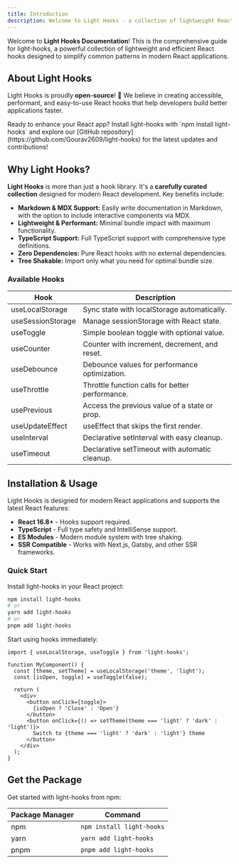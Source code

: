 ```yaml
---
title: Introduction
description: Welcome to Light Hooks - a collection of lightweight React hooks for modern applications.
---
```


Welcome to **Light Hooks Documentation**! This is the comprehensive guide for light-hooks, a powerful collection of lightweight and efficient React hooks designed to simplify common patterns in modern React applications.

## About Light Hooks

Light Hooks is proudly **open-source**! 🎉 We believe in creating accessible, performant, and easy-to-use React hooks that help developers build better applications faster.

<Note title="Get Started"> 
 Ready to enhance your React app? Install light-hooks with `npm install light-hooks` and explore our [GitHub repository](https://github.com/Gourav2609/light-hooks) for the latest updates and contributions!
</Note>

## Why Light Hooks?

**Light Hooks** is more than just a hook library. It's a **carefully curated collection** designed for modern React development. Key benefits include:

- **Markdown & MDX Support:** Easily write documentation in Markdown, with the option to include interactive components via MDX.
- **Lightweight & Performant:** Minimal bundle impact with maximum functionality.
- **TypeScript Support:** Full TypeScript support with comprehensive type definitions.
- **Zero Dependencies:** Pure React hooks with no external dependencies.
- **Tree Shakable:** Import only what you need for optimal bundle size.

### Available Hooks

| **Hook**                     | **Description**                                          |
|------------------------------|----------------------------------------------------------|
| useLocalStorage              | Sync state with localStorage automatically.              |
| useSessionStorage            | Manage sessionStorage with React state.                  |
| useToggle                    | Simple boolean toggle with optional value.               |
| useCounter                   | Counter with increment, decrement, and reset.            |
| useDebounce                  | Debounce values for performance optimization.            |
| useThrottle                  | Throttle function calls for better performance.          |
| usePrevious                  | Access the previous value of a state or prop.            |
| useUpdateEffect              | useEffect that skips the first render.                   |
| useInterval                  | Declarative setInterval with easy cleanup.               |
| useTimeout                   | Declarative setTimeout with automatic cleanup.           |


## Installation & Usage

Light Hooks is designed for modern React applications and supports the latest React features:

- **React 16.8+** - Hooks support required.
- **TypeScript** - Full type safety and IntelliSense support.
- **ES Modules** - Modern module system with tree shaking.
- **SSR Compatible** - Works with Next.js, Gatsby, and other SSR frameworks.

### Quick Start

Install light-hooks in your React project:

```bash
npm install light-hooks
# or
yarn add light-hooks
# or  
pnpm add light-hooks
```

Start using hooks immediately:

```tsx
import { useLocalStorage, useToggle } from 'light-hooks';

function MyComponent() {
  const [theme, setTheme] = useLocalStorage('theme', 'light');
  const [isOpen, toggle] = useToggle(false);
  
  return (
    <div>
      <button onClick={toggle}>
        {isOpen ? 'Close' : 'Open'}
      </button>
      <button onClick={() => setTheme(theme === 'light' ? 'dark' : 'light')}>
        Switch to {theme === 'light' ? 'dark' : 'light'} theme
      </button>
    </div>
  );
}
```

## Get the Package

Get started with light-hooks from npm:

| Package Manager              | Command                                                                                  |
|-----------------------------|------------------------------------------------------------------------------------------|
| npm                          | `npm install light-hooks`                                                               |
| yarn                         | `yarn add light-hooks`                                                                   |
| pnpm                         | `pnpm add light-hooks`                                                                   |
